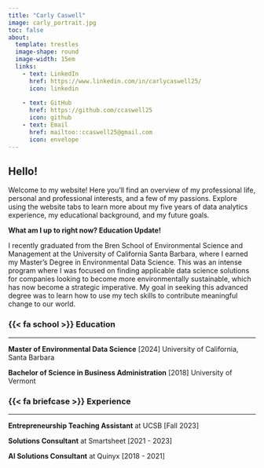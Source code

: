 ```yaml
---
title: "Carly Caswell"
image: carly_portrait.jpg
toc: false
about:
  template: trestles
  image-shape: round
  image-width: 15em
  links: 
    - text: LinkedIn
      href: https://www.linkedin.com/in/carlycaswell25/ 
      icon: linkedin
      
    - text: GitHub
      href: https://github.com/ccaswell25
      icon: github
    - text: Email
      href: mailtoo::ccaswell25@gmail.com 
      icon: envelope
---
```


## Hello!

Welcome to my website! Here you'll find an overview of my professional life, personal and professional interests, and a few of my passions. Explore using the website tabs to learn more about my five years of data analytics experience, my educational background, and my future goals.

**What am I up to right now? Education Update!**

I recently graduated from the Bren School of Environmental Science and Management at the University of California Santa Barbara, where I earned my Master's Degree in Environmental Data Science. This was an intense program where I was focused on finding applicable data science solutions for companies looking to become more environmentally sustainable, which has now become a strategic imperative. My goal in seeking this advanced degree was to learn how to use my tech skills to contribute meaningful change to our world.

### {{< fa school >}} Education

------------------------------------------------------------------------

**Master of Environmental Data Science** \[2024\] University of California, Santa Barbara

**Bachelor of Science in Business Administration** \[2018\] University of Vermont

### {{< fa briefcase >}} Experience

------------------------------------------------------------------------

**Entrepreneurship Teaching Assistant** at UCSB \[Fall 2023\]

**Solutions Consultant** at Smartsheet \[2021 - 2023\]

**AI Solutions Consultant** at Quinyx \[2018 - 2021\]
